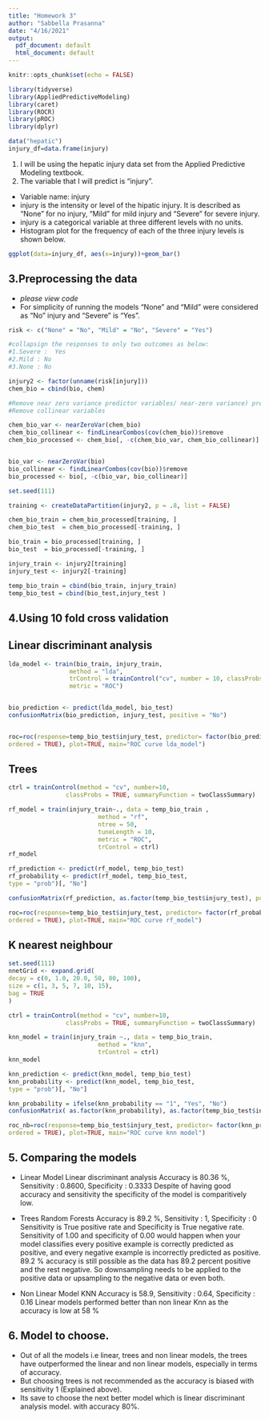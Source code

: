 ---
title: "Homework 3"
author: "Sabbella Prasanna"
date: "4/16/2021"
output:
  pdf_document: default
  html_document: default
---

```{r setup, include=FALSE, message=FALSE, warning=FALSE}
knitr::opts_chunk$set(echo = FALSE)
```
```{r libraries, message=FALSE, warning=FALSE}
library(tidyverse)
library(AppliedPredictiveModeling)
library(caret)
library(ROCR)
library(pROC)
library(dplyr)
```
```{r dataset, message=FALSE, warning=FALSE}
data("hepatic")
injury_df=data.frame(injury)
```

1. I will be using the hepatic injury data set from the Applied Predictive Modeling textbook. 
2. The variable that I will predict is "injury".
- Variable name: injury
- injury is the intensity or level of the hipatic injury. It is described as "None" for no injury, "Mild" for mild injury and "Severe" for severe injury.
- injury is a categorical variable at three different levels with no units.
- Histogram plot for the frequency of each of the three injury levels is shown below.

```{r Histogram, message=FALSE, warning=FALSE}
ggplot(data=injury_df, aes(x=injury))+geom_bar()
```


## 3.Preprocessing the data
- *please view code*
- For simplicity of running the models "None" and "Mild" were considered as "No" injury and "Severe" is "Yes".
```{r Preprocessing, message=FALSE, warning=FALSE}
risk <- c("None" = "No", "Mild" = "No", "Severe" = "Yes")

#collapsign the responses to only two outcomes as below:
#1.Severe :  Yes
#2.Mild : No
#3.None : No

injury2 <- factor(unname(risk[injury]))
chem_bio = cbind(bio, chem)

#Remove near zero variance predictor variables/ near-zero variance) predictors.
#Remove collinear variables

chem_bio_var <- nearZeroVar(chem_bio)
chem_bio_collinear <- findLinearCombos(cov(chem_bio))$remove
chem_bio_processed <- chem_bio[, -c(chem_bio_var, chem_bio_collinear)]


bio_var <- nearZeroVar(bio)
bio_collinear <- findLinearCombos(cov(bio))$remove
bio_processed <- bio[, -c(bio_var, bio_collinear)]

```


```{r Splitting, message=FALSE, warning=FALSE}
set.seed(111)

training <- createDataPartition(injury2, p = .8, list = FALSE)

chem_bio_train = chem_bio_processed[training, ]
chem_bio_test  = chem_bio_processed[-training, ]

bio_train = bio_processed[training, ]
bio_test  = bio_processed[-training, ]

injury_train <- injury2[training]
injury_test <- injury2[-training]

temp_bio_train = cbind(bio_train, injury_train)
temp_bio_test = cbind(bio_test,injury_test )
```
## 4.Using 10 fold cross validation

## Linear discriminant analysis
```{r Linear discriminant analysis, message=FALSE, warning=FALSE}
lda_model <- train(bio_train, injury_train,
                 method = "lda", 
                 trControl = trainControl("cv", number = 10, classProbs=TRUE,summaryFunction=twoClassSummary), 
                 metric = "ROC")


bio_prediction <- predict(lda_model, bio_test)
confusionMatrix(bio_prediction, injury_test, positive = "No")


roc=roc(response=temp_bio_test$injury_test, predictor= factor(bio_prediction, 
ordered = TRUE), plot=TRUE, main="ROC curve lda_model")
```

## Trees
```{r Trees, message=FALSE, warning=FALSE}

ctrl = trainControl(method = "cv", number=10, 
                classProbs = TRUE, summaryFunction = twoClassSummary)

rf_model = train(injury_train~., data = temp_bio_train ,
                         method = "rf",
                         ntree = 50,
                         tuneLength = 10,
                         metric = "ROC",
                         trControl = ctrl)
rf_model

rf_prediction <- predict(rf_model, temp_bio_test)
rf_probability <- predict(rf_model, temp_bio_test,
type = "prob")[, "No"]

confusionMatrix(rf_prediction, as.factor(temp_bio_test$injury_test), positive = "No")

roc=roc(response=temp_bio_test$injury_test, predictor= factor(rf_probability, 
ordered = TRUE), plot=TRUE, main="ROC curve rf_model")

```

## K nearest neighbour
```{r knn, message=FALSE, warning=FALSE}
set.seed(111)
nnetGrid <- expand.grid(
decay = c(0, 1.0, 20.0, 50, 80, 100),
size = c(1, 3, 5, 7, 10, 15),
bag = TRUE
)

ctrl = trainControl(method = "cv", number=10, 
                classProbs = TRUE, summaryFunction = twoClassSummary)

knn_model = train(injury_train ~., data = temp_bio_train,
                         method = "knn",
                         trControl = ctrl)
knn_model

knn_prediction <- predict(knn_model, temp_bio_test)
knn_probability <- predict(knn_model, temp_bio_test,
type = "prob")[, "No"]

knn_probability = ifelse(knn_probability == "1", "Yes", "No")
confusionMatrix( as.factor(knn_probability), as.factor(temp_bio_test$injury_test), positive = "No")

roc_nb=roc(response=temp_bio_test$injury_test, predictor= factor(knn_probability, 
ordered = TRUE), plot=TRUE, main="ROC curve knn model")
```

## 5. Comparing the models

-   Linear Model
Linear discriminant analysis Accuracy is 80.36 %, Sensitivity : 0.8600, Specificity : 0.3333 Despite of having good accuracy and sensitivity the specificity of the model is comparitively low.

-   Trees
Random Forests Accuracy is 89.2 %, Sensitivity : 1, Specificity : 0 
Sensitivity is True positive rate and Specificity is True negative rate. Sensitivity of 1.00 and specificity of 0.00 would happen when your model classifies every positive example is correctly predicted as positive, and every negative example is incorrectly predicted as positive. 89.2 % accuracy is still possible as the data has 89.2 percent positive and the rest negative. So downsampling needs to be applied to the positive data or upsampling to the negative data or even both.

-   Non Linear Model
KNN Accuracy is 58.9, Sensitivity : 0.64, Specificity : 0.16 Linear models performed better than non linear Knn as the accuracy is low at 58 %



## 6. Model to choose.
- Out of all the models i.e linear, trees and non linear models, the trees have outperformed the linear and non linear models, especially in terms of accuracy.
- But choosing trees is not recommended as the accuracy is biased with sensitivity 1 (Explained above).
- Its save to choose the next better model which is linear discriminant analysis model. with accuracy 80%. 